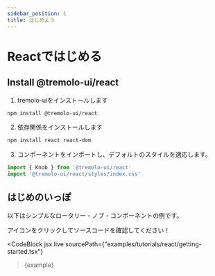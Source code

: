 ```yaml
---
sidebar_position: 1
title: はじめよう
---
```



# Reactではじめる

## Install @tremolo-ui/react

1. tremolo-uiをインストールします

```bash npm2yarn
npm install @tremolo-ui/react
```

2. 依存関係をインストールします

```bash npm2yarn
npm install react react-dom
```

3. コンポーネントをインポートし、デフォルトのスタイルを適応します。

```jsx title="index.tsx"
import { Knob } from '@tremolo-ui/react'
import '@tremolo-ui/react/styles/index.css'
```

## はじめのいっぽ

以下はシンプルなロータリー・ノブ・コンポーネントの例です。

アイコンをクリックしてソースコードを確認してください！

<CodeBlock
  jsx
  live
  sourcePath={"examples/tutorials/react/getting-started.tsx"}
>{example}</CodeBlock>
